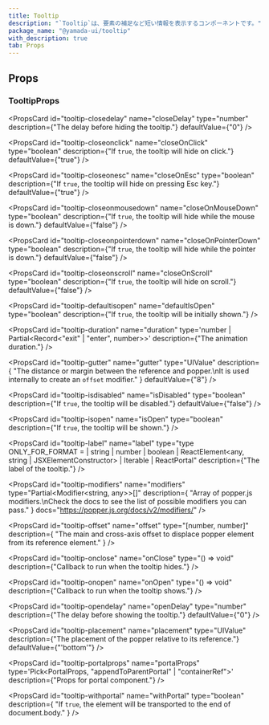 ```yaml
---
title: Tooltip
description: "`Tooltip`は、要素の補足など短い情報を表示するコンポーネントです。"
package_name: "@yamada-ui/tooltip"
with_description: true
tab: Props
---
```


## Props

### TooltipProps

<PropsCard
  id="tooltip-closedelay"
  name="closeDelay"
  type="number"
  description={"The delay before hiding the tooltip."}
  defaultValue={"0"}
/>

<PropsCard
  id="tooltip-closeonclick"
  name="closeOnClick"
  type="boolean"
  description={"If `true`, the tooltip will hide on click."}
  defaultValue={"true"}
/>

<PropsCard
  id="tooltip-closeonesc"
  name="closeOnEsc"
  type="boolean"
  description={"If `true`, the tooltip will hide on pressing Esc key."}
  defaultValue={"true"}
/>

<PropsCard
  id="tooltip-closeonmousedown"
  name="closeOnMouseDown"
  type="boolean"
  description={"If `true`, the tooltip will hide while the mouse is down."}
  defaultValue={"false"}
/>

<PropsCard
  id="tooltip-closeonpointerdown"
  name="closeOnPointerDown"
  type="boolean"
  description={"If `true`, the tooltip will hide while the pointer is down."}
  defaultValue={"false"}
/>

<PropsCard
  id="tooltip-closeonscroll"
  name="closeOnScroll"
  type="boolean"
  description={"If `true`, the tooltip will hide on scroll."}
  defaultValue={"false"}
/>

<PropsCard
  id="tooltip-defaultisopen"
  name="defaultIsOpen"
  type="boolean"
  description={"If `true`, the tooltip will be initially shown."}
/>

<PropsCard
  id="tooltip-duration"
  name="duration"
  type='number | Partial<Record<"exit" | "enter", number>>'
  description={"The animation duration."}
/>

<PropsCard
  id="tooltip-gutter"
  name="gutter"
  type="UIValue<number>"
  description={
    "The distance or margin between the reference and popper.\nIt is used internally to create an `offset` modifier."
  }
  defaultValue={"8"}
/>

<PropsCard
  id="tooltip-isdisabled"
  name="isDisabled"
  type="boolean"
  description={"If `true`, the tooltip will be disabled."}
  defaultValue={"false"}
/>

<PropsCard
  id="tooltip-isopen"
  name="isOpen"
  type="boolean"
  description={"If `true`, the tooltip will be shown."}
/>

<PropsCard
  id="tooltip-label"
  name="label"
  type="type ONLY_FOR_FORMAT =
  | string
  | number
  | boolean
  | ReactElement<any, string | JSXElementConstructor<any>>
  | Iterable<ReactNode>
  | ReactPortal"
  description={"The label of the tooltip."}
/>

<PropsCard
  id="tooltip-modifiers"
  name="modifiers"
  type="Partial<Modifier<string, any>>[]"
  description={
    "Array of popper.js modifiers.\nCheck the docs to see the list of possible modifiers you can pass."
  }
  docs="https://popper.js.org/docs/v2/modifiers/"
/>

<PropsCard
  id="tooltip-offset"
  name="offset"
  type="[number, number]"
  description={
    "The main and cross-axis offset to displace popper element from its reference element."
  }
/>

<PropsCard
  id="tooltip-onclose"
  name="onClose"
  type="() => void"
  description={"Callback to run when the tooltip hides."}
/>

<PropsCard
  id="tooltip-onopen"
  name="onOpen"
  type="() => void"
  description={"Callback to run when the tooltip shows."}
/>

<PropsCard
  id="tooltip-opendelay"
  name="openDelay"
  type="number"
  description={"The delay before showing the tooltip."}
  defaultValue={"0"}
/>

<PropsCard
  id="tooltip-placement"
  name="placement"
  type="UIValue<Placement>"
  description={"The placement of the popper relative to its reference."}
  defaultValue={"'bottom'"}
/>

<PropsCard
  id="tooltip-portalprops"
  name="portalProps"
  type='Pick<PortalProps,
  "appendToParentPortal" | "containerRef">'
  description={"Props for portal component."}
/>

<PropsCard
  id="tooltip-withportal"
  name="withPortal"
  type="boolean"
  description={
    "If `true`, the element will be transported to the end of document.body."
  }
/>
